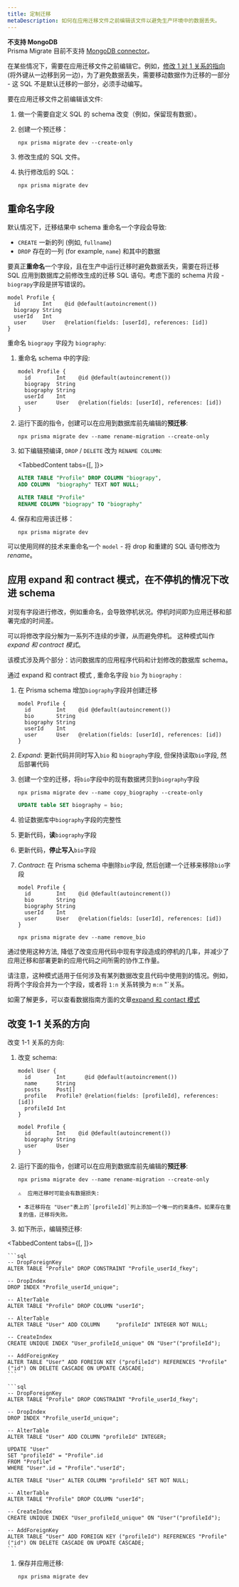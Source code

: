 ```yaml
---
title: 定制迁移
metaDescription: 如何在应用迁移文件之前编辑该文件以避免生产环境中的数据丢失。
---
```


<TopBlock>

<Admonition type="warning">

**不支持 MongoDB** <br />
Prisma Migrate 目前不支持 [MongoDB connector](../../../concepts/database-connectors/mongodb)。

</Admonition>

在某些情况下，需要在应用迁移文件之前编辑它。例如，[修改 1 对 1 关系的指向](#changing-the-direction-of-a-1-1-relation)(将外键从一边移到另一边)，为了避免数据丢失，需要移动数据作为迁移的一部分 - 这 SQL 不是默认迁移的一部分，必须手动编写。

要在应用迁移文件之前编辑该文件:

1. 做一个需要自定义 SQL 的 schema 改变（例如，保留现有数据）。
1. 创建一个预迁移：

   ```terminal
   npx prisma migrate dev --create-only
   ```

1. 修改生成的 SQL 文件。
1. 执行修改后的 SQL：

   ```terminal
   npx prisma migrate dev
   ```

</TopBlock>

## 重命名字段

默认情况下，迁移结果中 schema 重命名一个字段会导致:

- `CREATE` 一新的列 (例如, `fullname`)
- `DROP` 存在的一列 (for example, `name`) 和其中的数据

要真正**重命名**一个字段，且在生产中运行迁移时避免数据丢失，需要在将迁移 SQL 应用到数据库之前修改生成的迁移 SQL 语句。考虑下面的 schema 片段 - `biograpy`字段是拼写错误的。

```prisma highlight=3;normal;
model Profile {
  id       Int    @id @default(autoincrement())
  biograpy String
  userId   Int
  user     User   @relation(fields: [userId], references: [id])
}
```

重命名 `biograpy` 字段为 `biography`:

1. 重命名 schema 中的字段:

   ```prisma highlight=3;delete|4;add;
   model Profile {
     id        Int    @id @default(autoincrement())
     biograpy  String
     biography String
     userId    Int
     user      User   @relation(fields: [userId], references: [id])
   }
   ```

1. 运行下面的指令，创建可以在应用到数据库前先编辑的**预迁移**:

   ```terminal
   npx prisma migrate dev --name rename-migration --create-only
   ```

1. 如下编辑预编译, `DROP` / `DELETE` 改为 `RENAME COLUMN`:

   <TabbedContent tabs={[<FileWithIcon text="Before" icon="code"/>, <FileWithIcon text="After" icon="code" />]}>

   <tab>

   ```sql file=./prisma/migrations/20210308092620_rename_migration/migration.sql
   ALTER TABLE "Profile" DROP COLUMN "biograpy",
   ADD COLUMN  "biography" TEXT NOT NULL;
   ```

   </tab>

   <tab>

   ```sql file=./prisma/migrations/20210308092620_rename_migration/migration.sql
   ALTER TABLE "Profile"
   RENAME COLUMN "biograpy" TO "biography"
   ```

   </tab>

   </TabbedContent>

1. 保存和应用该迁移：

   ```terminal
   npx prisma migrate dev
   ```

可以使用同样的技术来重命名一个 `model` - 将 drop 和重建的 SQL 语句修改为 _rename_。

## 应用 expand 和 contract 模式，在不停机的情况下改进 schema

对现有字段进行修改，例如重命名，会导致停机状况。停机时间即为应用迁移和部署完成的时间差。

可以将修改字段分解为一系列不连续的步骤，从而避免停机。 这种模式叫作 _expand 和 contract 模式_。

该模式涉及两个部分：访问数据库的应用程序代码和计划修改的数据库 schema。

通过 expand 和 contract 模式 , 重命名字段 `bio` 为 `biography` :

1. 在 Prisma schema 增加`biography`字段并创建迁移

   ```prisma highlight=4;add;
   model Profile {
     id        Int    @id @default(autoincrement())
     bio       String
     biography String
     userId    Int
     user      User   @relation(fields: [userId], references: [id])
   }
   ```

2. _Expand_: 更新代码并同时写入`bio` 和 `biography`字段, 但保持读取`bio`字段, 然后部署代码
3. 创建一个空的迁移，将`bio`字段中的现有数据拷贝到`biography`字段

   ```terminal
   npx prisma migrate dev --name copy_biography --create-only
   ```

   ```sql file=prisma/migrations/20210420000000_copy_biography/migration.sql
   UPDATE table SET biography = bio;
   ```

4. 验证数据库中`biography`字段的完整性
5. 更新代码，**读**`biography`字段
6. 更新代码，**停止写入**`bio`字段
7. _Contract_: 在 Prisma schema 中删除`bio`字段, 然后创建一个迁移来移除`bio`字段

   ```prisma highlight=3;delete;
   model Profile {
     id        Int    @id @default(autoincrement())
     bio       String
     biography String
     userId    Int
     user      User   @relation(fields: [userId], references: [id])
   }
   ```

   ```terminal
   npx prisma migrate dev --name remove_bio
   ```

通过使用这种方法, 降低了改变应用代码中现有字段造成的停机的几率，并减少了应用迁移和部署更新的应用代码之间所需的协作工作量。

请注意，这种模式适用于任何涉及有某列数据改变且代码中使用到的情况。例如，将两个字段合并为一个字段，或者将 `1:n` 关系转换为 `m:n` "`关系。

如需了解更多，可以查看数据指南方面的文章[expand 和 contact 模式](https://www.prisma.io/dataguide/types/relational/expand-and-contract-pattern)

## 改变 1-1 关系的方向

改变 1-1 关系的方向:

1. 改变 schema:

   ```prisma
   model User {
     id        Int      @id @default(autoincrement())
     name      String
     posts     Post[]
     profile   Profile? @relation(fields: [profileId], references: [id])
     profileId Int
   }
   
   model Profile {
     id        Int    @id @default(autoincrement())
     biography String
     user      User
   }
   ```

1. 运行下面的指令，创建可以在应用到数据库前先编辑的**预迁移**:

   <CodeWithResult expanded={true}>

   <cmd>

   ```terminal
   npx prisma migrate dev --name rename-migration --create-only
   ```

   </cmd>

   <cmdResult>

   ```
   ⚠️  应用迁移时可能会有数据损失:

   • 本迁移将在 "User"表上的`[profileId]`列上添加一个唯一的约束条件。如果存在重复的值，迁移将失败。
   ```

   </cmdResult>

   </CodeWithResult>

1. 如下所示，编辑预迁移:

  <TabbedContent tabs={[<FileWithIcon text="Before" icon="code"/>, <FileWithIcon text="After" icon="code"/>]}>

  <tab>

    ```sql
    -- DropForeignKey
    ALTER TABLE "Profile" DROP CONSTRAINT "Profile_userId_fkey";

    -- DropIndex
    DROP INDEX "Profile_userId_unique";

    -- AlterTable
    ALTER TABLE "Profile" DROP COLUMN "userId";

    -- AlterTable
    ALTER TABLE "User" ADD COLUMN     "profileId" INTEGER NOT NULL;

    -- CreateIndex
    CREATE UNIQUE INDEX "User_profileId_unique" ON "User"("profileId");

    -- AddForeignKey
    ALTER TABLE "User" ADD FOREIGN KEY ("profileId") REFERENCES "Profile"("id") ON DELETE CASCADE ON UPDATE CASCADE;
    ```

  </tab>

  <tab>

    ```sql
    -- DropForeignKey
    ALTER TABLE "Profile" DROP CONSTRAINT "Profile_userId_fkey";

    -- DropIndex
    DROP INDEX "Profile_userId_unique";

    -- AlterTable
    ALTER TABLE "User" ADD COLUMN "profileId" INTEGER;

    UPDATE "User"
    SET "profileId" = "Profile".id
    FROM "Profile"
    WHERE "User".id = "Profile"."userId";

    ALTER TABLE "User" ALTER COLUMN "profileId" SET NOT NULL;

    -- AlterTable
    ALTER TABLE "Profile" DROP COLUMN "userId";

    -- CreateIndex
    CREATE UNIQUE INDEX "User_profileId_unique" ON "User"("profileId");

    -- AddForeignKey
    ALTER TABLE "User" ADD FOREIGN KEY ("profileId") REFERENCES "Profile"("id") ON DELETE CASCADE ON UPDATE CASCADE;
    ```

  </tab>

  </TabbedContent>

1. 保存并应用迁移:

   ```terminal
   npx prisma migrate dev
   ```

